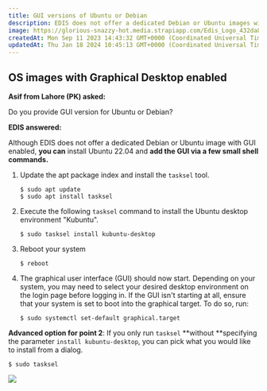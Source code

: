 ```yaml
---
title: GUI versions of Ubuntu or Debian
description: EDIS does not offer a dedicated Debian or Ubuntu images with the a desktop enabled, but users can install Ubuntu 22.04 and enable the GUI via a few shell commands.
image: https://glorious-snazzy-hot.media.strapiapp.com/Edis_Logo_432da83b15.jpg
createdAt: Mon Sep 11 2023 14:43:32 GMT+0000 (Coordinated Universal Time)
updatedAt: Thu Jan 18 2024 10:45:13 GMT+0000 (Coordinated Universal Time)
---
```


## OS images with Graphical Desktop enabled

**Asif from Lahore (PK) asked:**

Do you provide GUI version for Ubuntu or Debian?

**EDIS answered:**

Although EDIS does not offer a dedicated Debian or Ubuntu image with GUI enabled, **you can** install Ubuntu 22.04 and **add the GUI via a few small shell commands.**

1. Update the apt package index and install the `tasksel` tool.

   ```shell
   $ sudo apt update
   $ sudo apt install tasksel
   ```

2. Execute the following `tasksel` command to install the Ubuntu desktop environment "Kubuntu".

   ```shell
   $ sudo tasksel install kubuntu-desktop
   ```

3. Reboot your system

   ```shell
   $ reboot
   ```

4. The graphical user interface (GUI) should now start. Depending on your system, you may need to select your desired desktop environment on the login page before logging in. If the GUI isn't starting at all, ensure that your system is set to boot into the graphical target. To do so, run:

   ```shell
   $ sudo systemctl set-default graphical.target
   ```

**Advanced option for point 2**: If you only run `tasksel` **without **specifying the parameter `install kubuntu-desktop`, you can pick what you would like to install from a dialog.

```shell
$ sudo tasksel
```

![](/assets/tasksel_ubuntu_debian_eb743512d0.png)
